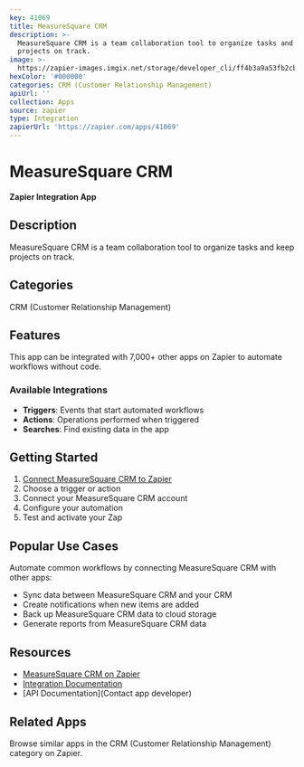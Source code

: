 ```yaml
---
key: 41069
title: MeasureSquare CRM
description: >-
  MeasureSquare CRM is a team collaboration tool to organize tasks and keep
  projects on track.
image: >-
  https://zapier-images.imgix.net/storage/developer_cli/ff4b3a9a53fb2cbb6f51e7e4a0702908.png?auto=format%2Ccompress&ixlib=python-3.0.0&q=50
hexColor: '#000000'
categories: CRM (Customer Relationship Management)
apiUrl: ''
collection: Apps
source: zapier
type: Integration
zapierUrl: 'https://zapier.com/apps/41069'
---
```

# MeasureSquare CRM

**Zapier Integration App**

## Description

MeasureSquare CRM is a team collaboration tool to organize tasks and keep projects on track.

## Categories

CRM (Customer Relationship Management)

## Features

This app can be integrated with 7,000+ other apps on Zapier to automate workflows without code.

### Available Integrations

- **Triggers**: Events that start automated workflows
- **Actions**: Operations performed when triggered
- **Searches**: Find existing data in the app

## Getting Started

1. [Connect MeasureSquare CRM to Zapier](https://zapier.com/apps/41069)
2. Choose a trigger or action
3. Connect your MeasureSquare CRM account
4. Configure your automation
5. Test and activate your Zap

## Popular Use Cases

Automate common workflows by connecting MeasureSquare CRM with other apps:

- Sync data between MeasureSquare CRM and your CRM
- Create notifications when new items are added
- Back up MeasureSquare CRM data to cloud storage
- Generate reports from MeasureSquare CRM data

## Resources

- [MeasureSquare CRM on Zapier](https://zapier.com/apps/41069)
- [Integration Documentation](https://zapier.com/apps/41069/integrations)
- [API Documentation](Contact app developer)

## Related Apps

Browse similar apps in the CRM (Customer Relationship Management) category on Zapier.
